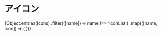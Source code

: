 
<Meta title="style/Iconography" />

# アイコン

<IconGallery>
  {Object.entries(Icons)
    .filter(([name]) => name !== 'iconList')
    .map(([name, Icon]) => (
      <IconItem name={name}><Icon/></IconItem>
    ))}
</IconGallery>
